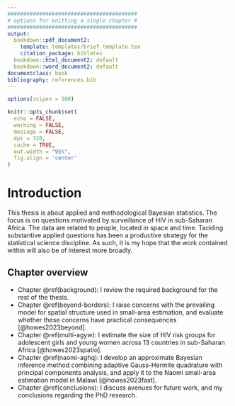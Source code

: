 ```yaml
---
#########################################
# options for knitting a single chapter #
#########################################
output:
  bookdown::pdf_document2:
    template: templates/brief_template.tex
    citation_package: biblatex
  bookdown::html_document2: default
  bookdown::word_document2: default
documentclass: book
bibliography: references.bib
---
```


```r
options(scipen = 100)

knitr::opts_chunk$set(
  echo = FALSE,
  warning = FALSE,
  message = FALSE,
  dpi = 320,
  cache = TRUE,
  out.width = "95%",
  fig.align = 'center'
)
```

# Introduction
\adjustmtc
\markboth{Introduction}{}
<!-- For PDF output, include these two LaTeX commands after unnumbered chapter headings, otherwise the mini table of contents and the running header will show the previous chapter -->

This thesis is about applied and methodological Bayesian statistics.
The focus is on questions motivated by surveillance of HIV in sub-Saharan Africa.
The data are related to people, located in space and time.
Tackling substantive applied questions has been a productive strategy for the statistical science discipline. 
As such, it is my hope that the work contained within will also be of interest more broadly.

## Chapter overview

* Chapter \@ref(background): I review the required background for the rest of the thesis.
* Chapter \@ref(beyond-borders): I raise concerns with the prevailing model for spatial structure used in small-area estimation, and evaluate whether these concerns have practical consequences [@howes2023beyond].
* Chapter \@ref(multi-agyw): I estimate the size of HIV risk groups for adolescent girls and young women across 13 countries in sub-Saharan Africa [@howes2023spatio].
* Chapter \@ref(naomi-aghq): I develop an approximate Bayesian inference method combining adaptive Gauss-Hermite quadrature with principal components analysis, and apply it to the Naomi small-area estimation model in Malawi [@howes2023fast].
* Chapter \@ref(conclusions): I discuss avenues for future work, and my conclusions regarding the PhD research.
